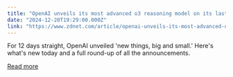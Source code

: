 ```yaml
---
title: "OpenAI unveils its most advanced o3 reasoning model on its last day of 'shipmas'"
date: "2024-12-20T19:29:00.000Z"
link: "https://www.zdnet.com/article/openai-unveils-its-most-advanced-o3-reasoning-model-on-its-last-day-of-shipmas/"
---
```


For 12 days straight, OpenAI unveiled 'new things, big and small.' Here's what's new today and a full round-up of all the announcements.

[Read more](https://www.zdnet.com/article/openai-unveils-its-most-advanced-o3-reasoning-model-on-its-last-day-of-shipmas/)
